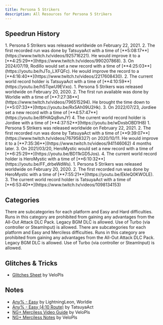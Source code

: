 ```yaml
---
title: Persona 5 Strikers
description: All Resources for Persona 5 Strikers
---
```



<DocsHero 
    content="Persona 5 Strikers is a spin-off of Persona 5 with gameplay elements from the Musou series."
    srcUrl={cover}
    alt="Persona 5 Strikers Cover"
/>

<LinkCard title="Leaderboards" href="https://www.speedrun.com/p5s" description="See all the submitted runs on Speedrun.com"/>

## Speedrun History
<Tabs>
    <TabItem label="Any% - Easy - PC">
        <Steps>
            1. Persona 5 Strikers was released worldwide on February 22, 2021.
            2. The first recorded run was done by TatsuyaAct with a time of [**5:08:17**](https://www.twitch.tv/videos/925716221). He would improve it to a [**4:25:29**](https://www.twitch.tv/videos/990207868).
            3. On 2024/07/19, Rodillo would set a new record with a time of [**4:25:03**](https://youtu.be/hJTo_LXFQFc). He would improve the record to a [**4:16:40**](https://www.twitch.tv/videos/2217608430).
            2. The current world record holder is TatsuyaAct with a time of [**4:10:59**](https://youtu.be/hSTqwU9EVxo).
        </Steps>
    </TabItem>
    <TabItem label="Any% - Easy - Console">
        <Steps>
            1. Persona 5 Strikers was released worldwide on February 20, 2020.
            2. The first run available was done by Worldie with a time of [**7:27:38**](https://www.twitch.tv/videos/796515294). He brought the time down to [**5:07:33**](https://youtu.be/Rx5Ah09U2Hk).
            3. On 2022/07/23, Jordiee set a new record with a time of [**4:57:47**](https://youtu.be/8fHAQq8vnJY)
            4. The current world record holder is Jordiee with a time of [**4:37:52**](https://youtu.be/wDxsbOBD1H8)
        </Steps>
    </TabItem>
    <TabItem label="Any% - Hard - PC">
        <Steps>
            1. Persona 5 Strikers was released worldwide on February 22, 2021.
            2. The first recorded run was done by TatsuyaAct with a time of [**9:39:07**](https://www.twitch.tv/videos/767958327) on 2020/10/11. He would improve it to a [**7:35:36**](https://www.twitch.tv/videos/941146062) 4 months later.
            3. On 2021/03/20, HeroMystic would set a new record with a time of [**6:25:29**](https://youtu.be/BD11kGD5Jos). 
            4. The current world record holder is HeroMystic with a time of [**6:10:32**](https://youtu.be/FF_drbeWdWs).
        </Steps>
    </TabItem>
    <TabItem label="Any% - Hard - Console">
        <Steps>
            1. Persona 5 Strikers was released worldwide on February 20, 2020.
            2. The first recorded run was done by HeroMystic with a time of [**7:55:21**](https://youtu.be/EkIeQ0KWOLE).
            3. The current world record holder is TatsuyaAct with a time of [**6:53:40**](https://www.twitch.tv/videos/1098134153)
        </Steps>
    </TabItem>
</Tabs>

## Categories
<CardGrid>
    <Card title="Any%">There are subcategories for each platform and Easy and Hard difficulties. Runs in this category are prohibited from gaining any advantages from the All-Out Attack DLC Pack. Legacy BGM DLC is allowed. Use of Turbo (via controller or SteamInput) is allowed.</Card>
    <Card title="NG+">There are subcategories for each platform and Easy and Merciless difficulties. Runs in this category are prohibited from gaining any advantages from the All-Out Attack DLC Pack. Legacy BGM DLC is allowed. Use of Turbo (via controller or SteamInput) is allowed.</Card>
</CardGrid>

## Glitches & Tricks
- [Glitches Sheet](https://docs.google.com/document/d/13J_5e2li2I4PBpq1dfuCVW7IsSUKwrwHGTefDKA1-RQ/edit?usp=sharing) by VeloPls

## Notes
- [Any% - Easy](https://docs.google.com/document/d/1oUctbcrltd4EeY5PmMJPwAouu9Oj1pyx_Cj2qB9oubA/edit?pli=1) by LightningLeon, Worldie
- [Any% - Easy (4:10 Route)](https://docs.google.com/document/d/1PXZAv-VvuOmxFg59WJv5vuEDbvzSYQP9Qz77oT84Cj8/edit?usp=sharing) by TatsuyaAct
- [NG+ Merciless Video Guide](https://www.youtube.com/playlist?list=PL_hUaE030DGkuvJzugVZkE1NJT3tDQg-a) by VeloPls
- [NG+ Merciless Notes](https://docs.google.com/document/d/1RWUXm5j4p1fqAkEL3St-NGKTIb9UnwToW6HUpYrqbvU/edit) by VeloPls
